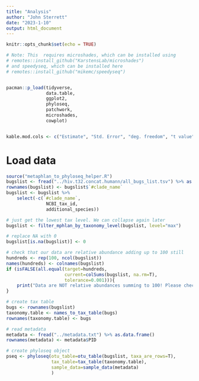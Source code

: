 ```yaml
---
title: "Analysis"
author: "John Sterrett"
date: "2023-1-10"
output: html_document
---
```



```r
knitr::opts_chunk$set(echo = TRUE)

# Note: This  requires microshades, which can be installed using
# remotes::install_github("KarstensLab/microshades")
# and speedyseq, which can be installed here
# remotes::install_github("mikemc/speedyseq")


pacman::p_load(tidyverse,
               data.table,
               ggplot2,
               phyloseq,
               patchwork,
               microshades,
               cowplot)


kable.mod.cols <- c("Estimate", "Std. Error", "deg. freedom", "t value", "p")
```



# Load data
```r
source("metaphlan_to_phyloseq_helper.R")
bugslist <- fread("../hiv.t32.concat.humann/all_bugs_list.tsv") %>% as.data.frame()
rownames(bugslist) <- bugslist$`#clade_name`
bugslist <- bugslist %>% 
    select(-c(`#clade_name`,
               NCBI_tax_id,
               additional_species))

# just get the lowest tax level. We can collapse again later
bugslist <- filter_mphlan_by_taxonomy_level(bugslist, level="max")

# replace NA with 0
bugslist[is.na(bugslist)] <- 0

# check that our data are relative abundance adding up to 100 still
hundreds <- rep(100, ncol(bugslist))
names(hundreds) <- colnames(bugslist)
if (isFALSE(all.equal(target=hundreds, 
                      current=colSums(bugslist, na.rm=T), 
                      tolerance=0.001))){
    print("Data are NOT relative abundances summing to 100! Please check what's going on.")
}

# create tax table
bugs <- rownames(bugslist)
taxonomy.table <- names_to_tax_table(bugs)
rownames(taxonomy.table) <- bugs

# read metadata
metadata <- fread("../metadata.txt") %>% as.data.frame()
rownames(metadata) <- metadata$PID

# create phyloseq object
pseq <- phyloseq(otu_table=otu_table(bugslist, taxa_are_rows=T),
                 tax_table=tax_table(taxonomy.table),
                 sample_data=sample_data(metadata)
                 )

```
